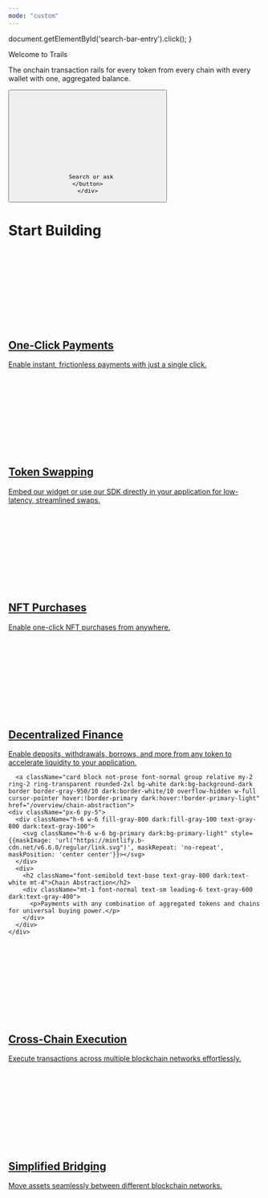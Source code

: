 ```yaml
---
mode: "custom"
---
```



  document.getElementById('search-bar-entry').click();
}


<div className="relative w-full flex items-center justify-center" style={{ 
  height: '26rem', 
  overflow: 'hidden',
  background: 'linear-gradient(135deg, #f4f4f5 0%, #e4e4e7 25%, #d4d4d8 50%, #a1a1aa 75%, #f4f4f5 100%)',
  backgroundSize: '400% 400%',
  animation: 'gradientFlow 20s ease infinite'
}}>
  <style jsx>{`
    @keyframes gradientFlow {
      0% { background-position: 0% 50%; }
      25% { background-position: 100% 50%; }
      50% { background-position: 100% 100%; }
      75% { background-position: 0% 100%; }
      100% { background-position: 0% 50%; }
    }
  `}</style>
  <div className="absolute inset-0" style={{
    background: 'radial-gradient(circle at 20% 80%, rgba(244, 244, 245, 0.3) 0%, transparent 50%), radial-gradient(circle at 80% 20%, rgba(228, 228, 231, 0.3) 0%, transparent 50%)',
  }}></div>
  <div className="absolute inset-0 bg-gradient-to-br from-transparent via-transparent to-black/10"></div>
  <div className="relative z-10" style={{ position: 'absolute', textAlign: 'center', padding: '0 1rem' }}>
    <div
      className="text-gray-800 dark:text-white"
      style={{
       fontWeight: '600',
       fontSize: '42px',
       margin: '0',
       marginBottom: '1.5rem'
      }}
    >
      Welcome to Trails
    </div>
    <p
      className="text-gray-700"
      style={{
        margin: '0 auto',
        marginBottom: '2rem',
        fontWeight: '500',
        fontSize: '24px',
        maxWidth: '42rem',
        textAlign: 'center'
      }}
    >
      The onchain transaction rails for every token from every chain with every wallet with one, aggregated balance.
    </p>
    <div className="flex items-center justify-center">
    <button
      type="button"
      className="hidden w-full lg:flex items-center text-sm leading-6 rounded-lg py-1.5 pl-2.5 pr-3 shadow-sm text-gray-400 dark:text-white/50 bg-background-light dark:bg-background-dark dark:brightness-[1.1] dark:ring-1 dark:hover:brightness-[1.25] ring-1 ring-gray-400/20 hover:ring-gray-600/25 dark:ring-gray-600/30 dark:hover:ring-gray-500/30 focus:outline-primary"
      id="home-search-entry"
      style={{
        maxWidth: '28rem',
      }}
      onClick={openSearch}
    >
      <svg
        className="h-4 w-4 ml-1.5 flex-none bg-gray-500 hover:bg-gray-600 dark:bg-white/50 dark:hover:bg-white/70"
        style={{
        marginRight: '0.5rem',
         maskImage:
           'url("https://mintlify.b-cdn.net/v6.5.1/solid/magnifying-glass.svg")',
         maskRepeat: 'no-repeat',
         maskPosition: 'center center',
        }}
      />

      Search or ask
    </button>
    </div>
  </div>
</div>
<div
  style={{marginTop: '2rem', marginBottom: '8rem', maxWidth: '70rem', marginLeft: 'auto',
  marginRight: 'auto', paddingLeft: '1.25rem',
  paddingRight: '1.25rem' }}
>

<h1 className="text-center text-gray-900 dark:text-white text-4xl font-bold mb-8" style={{ fontSize: '2rem', marginTop: '6rem', marginBottom: '2.5rem' }}>
Start Building
</h1>

<div className="not-prose grid gap-x-4 sm:grid-cols-4">

  <a className="card block not-prose font-normal group relative my-2 ring-2 ring-transparent rounded-2xl bg-white dark:bg-background-dark border border-gray-950/10 dark:border-white/10 overflow-hidden w-full cursor-pointer hover:!border-primary dark:hover:!border-primary-light" href="/overview/one-click-payments">
    <div className="px-6 py-5">
      <div className="h-6 w-6 fill-gray-800 dark:fill-gray-100 text-gray-800 dark:text-gray-100">
        <svg className="h-6 w-6 bg-primary dark:bg-primary-light" style={{maskImage: 'url("https://mintlify.b-cdn.net/v6.6.0/regular/bolt.svg")', maskRepeat: 'no-repeat', maskPosition: 'center center'}}></svg>
      </div>
      <div>
        <h2 className="font-semibold text-base text-gray-800 dark:text-white mt-4">One-Click Payments</h2>
        <div className="mt-1 font-normal text-sm leading-6 text-gray-600 dark:text-gray-400">
          <p>Enable instant, frictionless payments with just a single click.</p>
        </div>
      </div>
    </div>
  </a>

  <a className="card block not-prose font-normal group relative my-2 ring-2 ring-transparent rounded-2xl bg-white dark:bg-background-dark border border-gray-950/10 dark:border-white/10 overflow-hidden w-full cursor-pointer hover:!border-primary dark:hover:!border-primary-light" href="/examples/swapping">
    <div className="px-6 py-5">
      <div className="h-6 w-6 fill-gray-800 dark:fill-gray-100 text-gray-800 dark:text-gray-100">
        <svg className="h-6 w-6 bg-primary dark:bg-primary-light" style={{maskImage: 'url("https://mintlify.b-cdn.net/v6.6.0/regular/arrows-rotate.svg")', maskRepeat: 'no-repeat', maskPosition: 'center center'}}></svg>
      </div>
      <div>
        <h2 className="font-semibold text-base text-gray-800 dark:text-white mt-4">Token Swapping</h2>
        <div className="mt-1 font-normal text-sm leading-6 text-gray-600 dark:text-gray-400">
          <p>Embed our widget or use our SDK directly in your application for low-latency, streamlined swaps.</p>
        </div>
      </div>
    </div>
  </a>

  <a className="card block not-prose font-normal group relative my-2 ring-2 ring-transparent rounded-2xl bg-white dark:bg-background-dark border border-gray-950/10 dark:border-white/10 overflow-hidden w-full cursor-pointer hover:!border-primary dark:hover:!border-primary-light" href="/examples/nft-purchase">
    <div className="px-6 py-5">
      <div className="h-6 w-6 fill-gray-800 dark:fill-gray-100 text-gray-800 dark:text-gray-100">
        <svg className="h-6 w-6 bg-primary dark:bg-primary-light" style={{maskImage: 'url("https://mintlify.b-cdn.net/v6.6.0/regular/image.svg")', maskRepeat: 'no-repeat', maskPosition: 'center center'}}></svg>
      </div>
      <div>
        <h2 className="font-semibold text-base text-gray-800 dark:text-white mt-4">NFT Purchases</h2>
        <div className="mt-1 font-normal text-sm leading-6 text-gray-600 dark:text-gray-400">
          <p>Enable one-click NFT purchases from anywhere.</p>
        </div>
      </div>
    </div>
  </a>

  
  <a className="card block not-prose font-normal group relative my-2 ring-2 ring-transparent rounded-2xl bg-white dark:bg-background-dark border border-gray-950/10 dark:border-white/10 overflow-hidden w-full cursor-pointer hover:!border-primary dark:hover:!border-primary-light" href="/examples/deposit-withdrawls">
    <div className="px-6 py-5">
      <div className="h-6 w-6 fill-gray-800 dark:fill-gray-100 text-gray-800 dark:text-gray-100">
        <svg className="h-6 w-6 bg-primary dark:bg-primary-light" style={{maskImage: 'url("https://mintlify.b-cdn.net/v6.6.0/regular/wallet.svg")', maskRepeat: 'no-repeat', maskPosition: 'center center'}}></svg>
      </div>
      <div>
        <h2 className="font-semibold text-base text-gray-800 dark:text-white mt-4">Decentralized Finance</h2>
        <div className="mt-1 font-normal text-sm leading-6 text-gray-600 dark:text-gray-400">
          <p>Enable deposits, withdrawals, borrows, and more from any token to accelerate liquidity to your application.</p>
        </div>
      </div>
    </div>
  </a>

</div>


<div className="not-prose grid gap-x-4 sm:grid-cols-3">

      <a className="card block not-prose font-normal group relative my-2 ring-2 ring-transparent rounded-2xl bg-white dark:bg-background-dark border border-gray-950/10 dark:border-white/10 overflow-hidden w-full cursor-pointer hover:!border-primary dark:hover:!border-primary-light" href="/overview/chain-abstraction">
    <div className="px-6 py-5">
      <div className="h-6 w-6 fill-gray-800 dark:fill-gray-100 text-gray-800 dark:text-gray-100">
        <svg className="h-6 w-6 bg-primary dark:bg-primary-light" style={{maskImage: 'url("https://mintlify.b-cdn.net/v6.6.0/regular/link.svg")', maskRepeat: 'no-repeat', maskPosition: 'center center'}}></svg>
      </div>
      <div>
        <h2 className="font-semibold text-base text-gray-800 dark:text-white mt-4">Chain Abstraction</h2>
        <div className="mt-1 font-normal text-sm leading-6 text-gray-600 dark:text-gray-400">
          <p>Payments with any combination of aggregated tokens and chains for universal buying power.</p>
        </div>
      </div>
    </div>
  </a>
  
  <a className="card block not-prose font-normal group relative my-2 ring-2 ring-transparent rounded-2xl bg-white dark:bg-background-dark border border-gray-950/10 dark:border-white/10 overflow-hidden w-full cursor-pointer hover:!border-primary dark:hover:!border-primary-light" href="/overview/cross-chain-execution">
    <div className="px-6 py-5">
      <div className="h-6 w-6 fill-gray-800 dark:fill-gray-100 text-gray-800 dark:text-gray-100">
        <svg className="h-6 w-6 bg-primary dark:bg-primary-light" style={{maskImage: 'url("https://mintlify.b-cdn.net/v6.6.0/regular/network-wired.svg")', maskRepeat: 'no-repeat', maskPosition: 'center center'}}></svg>
      </div>
      <div>
        <h2 className="font-semibold text-base text-gray-800 dark:text-white mt-4">Cross-Chain Execution</h2>
        <div className="mt-1 font-normal text-sm leading-6 text-gray-600 dark:text-gray-400">
          <p>Execute transactions across multiple blockchain networks effortlessly.</p>
        </div>
      </div>
    </div>
  </a>
  

  <a className="card block not-prose font-normal group relative my-2 ring-2 ring-transparent rounded-2xl bg-white dark:bg-background-dark border border-gray-950/10 dark:border-white/10 overflow-hidden w-full cursor-pointer hover:!border-primary dark:hover:!border-primary-light" href="/examples/swapping">
    <div className="px-6 py-5">
      <div className="h-6 w-6 fill-gray-800 dark:fill-gray-100 text-gray-800 dark:text-gray-100">
        <svg className="h-6 w-6 bg-primary dark:bg-primary-light" style={{maskImage: 'url("https://mintlify.b-cdn.net/v6.6.0/regular/bridge.svg")', maskRepeat: 'no-repeat', maskPosition: 'center center'}}></svg>
      </div>
      <div>
        <h2 className="font-semibold text-base text-gray-800 dark:text-white mt-4">Simplified Bridging</h2>
        <div className="mt-1 font-normal text-sm leading-6 text-gray-600 dark:text-gray-400">
          <p>Move assets seamlessly between different blockchain networks.</p>
        </div>
      </div>
    </div>
  </a>


</div>

</div>